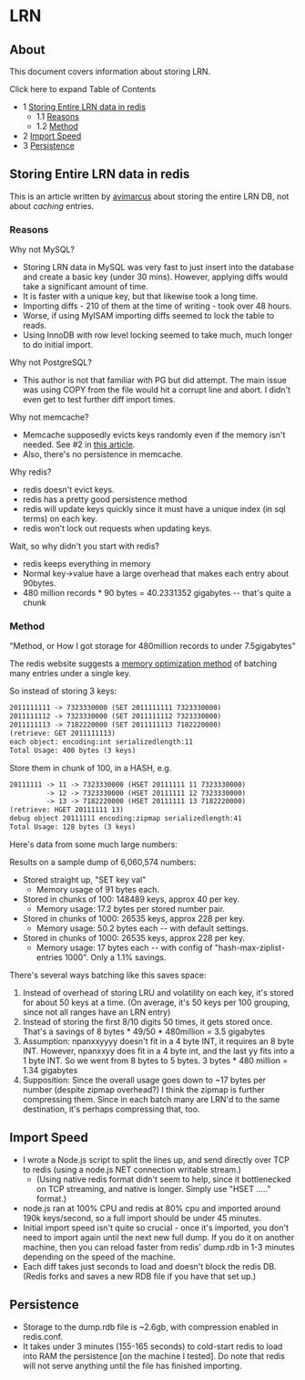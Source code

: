 
# LRN 

 

## About

This document covers information about storing LRN.

Click here to expand Table of Contents

* 1 [Storing Entire LRN data in redis](#storing-entire-lrn-data-in-redis)  
   * 1.1 [Reasons](#reasons)  
   * 1.2 [Method](#method)
* 2 [Import Speed](#import-speed)
* 3 [Persistence](#persistence)

## Storing Entire LRN data in redis

This is an article written by [avimarcus](https://freeswitch.org/confluence/display/~avimarcus) about storing the entire LRN DB, not about _caching_ entries.

### Reasons

Why not MySQL?

* Storing LRN data in MySQL was very fast to just insert into the database and create a basic key (under 30 mins). However, applying diffs would take a significant amount of time.
* It is faster with a unique key, but that likewise took a long time.
* Importing diffs - 210 of them at the time of writing - took over 48 hours.
* Worse, if using MyISAM importing diffs seemed to lock the table to reads.
* Using InnoDB with row level locking seemed to take much, much longer to do initial import.

Why not PostgreSQL?

* This author is not that familiar with PG but did attempt. The main issue was using COPY from the file would hit a corrupt line and abort. I didn't even get to test further diff import times.

Why not memcache?

* Memcache supposedly evicts keys randomly even if the memory isn't needed. See #2 in [this article](http://www.sparklewise.com/do-not-use-memcache-as-a-data-store).
* Also, there's no persistence in memcache.

Why redis?

* redis doesn't evict keys.
* redis has a pretty good persistence method
* redis will update keys quickly since it must have a unique index (in sql terms) on each key.
* redis won't lock out requests when updating keys.

Wait, so why didn't you start with redis?

* redis keeps everything in memory
* Normal key->value have a large overhead that makes each entry about 90bytes.
* 480 million records \* 90 bytes = 40.2331352 gigabytes -- that's quite a chunk

### Method

"Method, or How I got storage for 480million records to under 7.5gigabytes"

The redis website suggests a [memory optimization method](http://redis.io/topics/memory-optimization) of batching many entries under a single key.

So instead of storing 3 keys:

```xml
2011111111 -> 7323330000 (SET 2011111111 7323330000)
2011111112 -> 7323330000 (SET 2011111112 7323330000)
2011111113 -> 7182220000 (SET 2011111113 7182220000)
(retrieve: GET 2011111113)
each object: encoding:int serializedlength:11
Total Usage: 400 bytes (3 keys)
```

Store them in chunk of 100, in a HASH, e.g.

```xml
20111111 -> 11 -> 7323330000 (HSET 20111111 11 7323330000)
         -> 12 -> 7323330000 (HSET 20111111 12 7323330000)
         -> 13 -> 7182220000 (HSET 20111111 13 7182220000)
(retrieve: HGET 20111111 13)
debug object 20111111 encoding:zipmap serializedlength:41
Total Usage: 128 bytes (3 keys)
```

Here's data from some much large numbers:

Results on a sample dump of 6,060,574 numbers:

* Stored straight up, "SET key val"  
   * Memory usage of 91 bytes each.
* Stored in chunks of 100: 148489 keys, approx 40 per key.  
   * Memory usage: 17.2 bytes per stored number pair.
* Stored in chunks of 1000: 26535 keys, approx 228 per key.  
   * Memory usage: 50.2 bytes each -- with default settings.
* Stored in chunks of 1000: 26535 keys, approx 228 per key.  
   * Memory usage: 17 bytes each -- with config of "hash-max-ziplist-entries 1000". Only a 1.1% savings.

There's several ways batching like this saves space:

1. Instead of overhead of storing LRU and volatility on each key, it's stored for about 50 keys at a time. (On average, it's 50 keys per 100 grouping, since not all ranges have an LRN entry)
2. Instead of storing the first 8/10 digits 50 times, it gets stored once. That's a savings of 8 bytes \* 49/50 \* 480million = 3.5 gigabytes
3. Assumption: npanxxyyyy doesn't fit in a 4 byte INT, it requires an 8 byte INT. However, npanxxyy does fit in a 4 byte int, and the last yy fits into a 1 byte INT. So we went from 8 bytes to 5 bytes. 3 bytes \* 480 million = 1.34 gigabytes
4. Supposition: Since the overall usage goes down to \~17 bytes per number (despite zipmap overhead?) I think the zipmap is further compressing them. Since in each batch many are LRN'd to the same destination, it's perhaps compressing that, too.

## Import Speed

* I wrote a Node.js script to split the lines up, and send directly over TCP to redis (using a node.js NET connection writable stream.)  
   * (Using native redis format didn't seem to help, since it bottlenecked on TCP streaming, and native is longer. Simply use "HSET ....." format.)
* node.js ran at 100% CPU and redis at 80% cpu and imported around 190k keys/second, so a full import should be under 45 minutes.
* Initial import speed isn't quite so crucial - once it's imported, you don't need to import again until the next new full dump. If you do it on another machine, then you can reload faster from redis' dump.rdb in 1-3 minutes depending on the speed of the machine.
* Each diff takes just seconds to load and doesn't block the redis DB. (Redis forks and saves a new RDB file if you have that set up.)

## Persistence

* Storage to the dump.rdb file is \~2.6gb, with compression enabled in redis.conf.
* It takes under 3 minutes (155-165 seconds) to cold-start redis to load into RAM the persistence \[on the machine I tested\]. Do note that redis will not serve anything until the file has finished importing.


